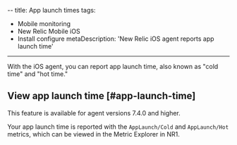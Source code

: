 --
title: App launch times
tags:
  - Mobile monitoring
  - New Relic Mobile iOS
  - Install configure
metaDescription: 'New Relic iOS agent reports app launch time'
---

With the iOS agent, you can report app launch time, also known as "cold time" and "hot time." 

## View app launch time [#app-launch-time]

<Callout variant="important">
This feature is available for agent versions 7.4.0 and higher.
</Callout>

Your app launch time is reported with the `AppLaunch/Cold` and `AppLaunch/Hot` metrics, which can be viewed in the Metric Explorer in NR1.

